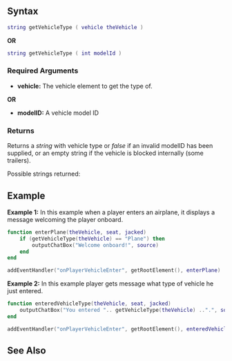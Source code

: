  
{{Server client function}}
{{New feature|3|1.0|
This function retrieves the type of a vehicle (such as if it is a car or a boat).
}}
==Syntax== 
<syntaxhighlight lang="lua">
string getVehicleType ( vehicle theVehicle )
</syntaxhighlight> 
{{OOP||[[/vehicle.md|vehicle]]:getVehicleType|vehicleType}}
'''OR'''

<syntaxhighlight lang="lua">
string getVehicleType ( int modelId )
</syntaxhighlight>

===Required Arguments=== 
*'''vehicle:''' The vehicle element to get the type of.

'''OR'''

*'''modelID:''' A vehicle model ID

===Returns===
Returns a ''string'' with vehicle type or ''false'' if an invalid modelID has been supplied, or an empty string if the vehicle is blocked internally (some trailers).

Possible strings returned:
{{VehicleTypes}}

==Example==
'''Example 1:''' In this example when a player enters an airplane, it displays a message welcoming the player onboard.
<syntaxhighlight lang="lua">
function enterPlane(theVehicle, seat, jacked)
    if (getVehicleType(theVehicle) == "Plane") then
        outputChatBox("Welcome onboard!", source)
    end
end

addEventHandler("onPlayerVehicleEnter", getRootElement(), enterPlane)
</syntaxhighlight>

'''Example 2:''' In this example player gets message what type of vehicle he just entered.
<syntaxhighlight lang="lua">
function enteredVehicleType(theVehicle, seat, jacked)
	outputChatBox("You entered ".. getVehicleType(theVehicle) ..".", source)
end

addEventHandler("onPlayerVehicleEnter", getRootElement(), enteredVehicleType)
</syntaxhighlight>

==See Also==
{{Vehicle functions}}